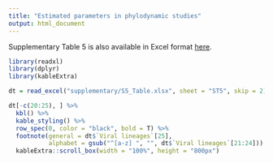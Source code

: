 ```yaml
---
title: "Estimated parameters in phylodynamic studies"
output: html_document
---
```


Supplementary Table 5 is also available in Excel format [here]("./supplementary/S5_Table.xlsx").


```r
library(readxl)
library(dplyr)
library(kableExtra)

dt = read_excel("supplementary/S5_Table.xlsx", sheet = "ST5", skip = 2)

dt[-c(20:25), ] %>%
  kbl() %>%
  kable_styling() %>%
  row_spec(0, color = "black", bold = T) %>%
  footnote(general = dt$`Viral lineages`[25], 
           alphabet = gsub("^[a-z] ", "", dt$`Viral lineages`[21:24])) %>%
  kableExtra::scroll_box(width = "100%", height = "800px")

```


